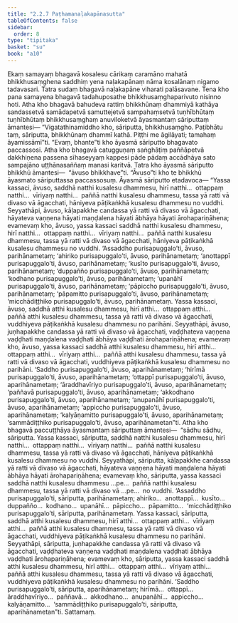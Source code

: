 ```yaml
---
title: "2.2.7 Paṭhamanaḷakapānasutta"
tableOfContents: false
sidebar:
  order: 8
type: "tipitaka"
basket: "su"
book: "a10"
---
```



<DynamicBreadcrumb />

<Division number="67" book="a10" bookNo="17" page="353">

<Paragraph number="477" book="a10">
Ekaṃ samayaṃ bhagavā kosalesu cārikaṃ caramāno mahatā bhikkhusaṃghena saddhiṃ yena naḷakapānaṃ nāma kosalānaṃ nigamo tadavasari. Tatra sudaṃ bhagavā naḷakapāne viharati palāsavane. Tena kho pana samayena bhagavā tadahuposathe bhikkhusaṃghaparivuto nisinno hoti. Atha kho bhagavā bahudeva rattiṃ bhikkhūnaṃ dhammiyā kathāya sandassetvā samādapetvā samuttejetvā sampahaṃsetvā tuṇhībhūtaṃ tuṇhībhūtaṃ bhikkhusaṃghaṃ anuviloketvā āyasmantaṃ sāriputtaṃ āmantesi—
</Paragraph>

<Paragraph number="478" book="a10">
“Vigatathinamiddho kho, sāriputta, bhikkhusaṃgho. Paṭibhātu taṃ, sāriputta, bhikkhūnaṃ dhammī kathā. Piṭṭhi me āgilāyati; tamahaṃ āyamissāmī”ti. “Evaṃ, bhante”ti kho āyasmā sāriputto bhagavato paccassosi.
</Paragraph>

<Paragraph number="479" book="a10">
Atha kho bhagavā catugguṇaṃ saṅghāṭiṃ paññāpetvā dakkhiṇena passena sīhaseyyaṃ kappesi pāde pādaṃ accādhāya sato sampajāno uṭṭhānasaññaṃ manasi karitvā. Tatra kho āyasmā sāriputto bhikkhū āmantesi—  “āvuso bhikkhave”ti. “Āvuso”ti kho te bhikkhū āyasmato sāriputtassa paccassosuṃ. Āyasmā sāriputto etadavoca—
</Paragraph>

<Paragraph number="480" book="a10">
“Yassa kassaci, āvuso, saddhā natthi kusalesu dhammesu, hirī natthi…  ottappaṃ natthi…  vīriyaṃ natthi…  paññā natthi kusalesu dhammesu, tassa yā ratti vā divaso vā āgacchati, hāniyeva pāṭikaṅkhā kusalesu dhammesu no vuddhi. Seyyathāpi, āvuso, kāḷapakkhe candassa yā ratti vā divaso vā āgacchati, hāyateva vaṇṇena hāyati maṇḍalena hāyati ābhāya hāyati ārohapariṇāhena; evamevaṃ kho, āvuso, yassa kassaci saddhā natthi kusalesu dhammesu, hirī natthi…  ottappaṃ natthi…  vīriyaṃ natthi…  paññā natthi kusalesu dhammesu, tassa yā ratti vā divaso vā āgacchati, hāniyeva pāṭikaṅkhā kusalesu dhammesu no vuddhi.
</Paragraph>

<Paragraph number="481" book="a10">
‘Assaddho purisapuggalo’ti, āvuso, parihānametaṃ; ‘ahiriko purisapuggalo’ti, āvuso, parihānametaṃ; ‘anottappī purisapuggalo’ti, āvuso, parihānametaṃ; ‘kusīto purisapuggalo’ti, āvuso, parihānametaṃ; ‘duppañño purisapuggalo’ti, āvuso, parihānametaṃ; ‘kodhano purisapuggalo’ti, āvuso, parihānametaṃ; ‘upanāhī purisapuggalo’ti, āvuso, parihānametaṃ; ‘pāpiccho purisapuggalo’ti, āvuso, parihānametaṃ; ‘pāpamitto purisapuggalo’ti, āvuso, parihānametaṃ; ‘micchādiṭṭhiko purisapuggalo’ti, āvuso, parihānametaṃ.
</Paragraph>

<Paragraph number="482" book="a10">
Yassa kassaci, āvuso, saddhā atthi kusalesu dhammesu, hirī atthi…  ottappaṃ atthi…  paññā atthi kusalesu dhammesu, tassa yā ratti vā divaso vā āgacchati, vuddhiyeva pāṭikaṅkhā kusalesu dhammesu no parihāni. Seyyathāpi, āvuso, juṇhapakkhe candassa yā ratti vā divaso vā āgacchati, vaḍḍhateva vaṇṇena vaḍḍhati maṇḍalena vaḍḍhati ābhāya vaḍḍhati ārohapariṇāhena; evamevaṃ kho, āvuso, yassa kassaci saddhā atthi kusalesu dhammesu, hirī atthi…  ottappaṃ atthi…  vīriyaṃ atthi…  paññā atthi kusalesu dhammesu, tassa yā ratti vā divaso vā āgacchati, vuddhiyeva pāṭikaṅkhā kusalesu dhammesu no parihāni.
</Paragraph>

<Paragraph number="483" book="a10">
‘Saddho purisapuggalo’ti, āvuso, aparihānametaṃ; ‘hirīmā purisapuggalo’ti, āvuso, aparihānametaṃ; ‘ottappī purisapuggalo’ti, āvuso, aparihānametaṃ; ‘āraddhavīriyo purisapuggalo’ti, āvuso, aparihānametaṃ; ‘paññavā purisapuggalo’ti, āvuso, aparihānametaṃ; ‘akkodhano purisapuggalo’ti, āvuso, aparihānametaṃ; ‘anupanāhī purisapuggalo’ti, āvuso, aparihānametaṃ; ‘appiccho purisapuggalo’ti, āvuso, aparihānametaṃ; ‘kalyāṇamitto purisapuggalo’ti, āvuso, aparihānametaṃ; ‘sammādiṭṭhiko purisapuggalo’ti, āvuso, aparihānametan”ti.
</Paragraph>

<Paragraph number="484" book="a10">
Atha kho bhagavā paccuṭṭhāya āyasmantaṃ sāriputtaṃ āmantesi—  “sādhu sādhu, sāriputta. Yassa kassaci, sāriputta, saddhā natthi kusalesu dhammesu, hirī natthi…  ottappaṃ natthi…  vīriyaṃ natthi…  paññā natthi kusalesu dhammesu, tassa yā ratti vā divaso vā āgacchati, hāniyeva pāṭikaṅkhā kusalesu dhammesu no vuddhi. Seyyathāpi, sāriputta, kāḷapakkhe candassa yā ratti vā divaso vā āgacchati, hāyateva vaṇṇena hāyati maṇḍalena hāyati ābhāya hāyati ārohapariṇāhena; evamevaṃ kho, sāriputta, yassa kassaci saddhā natthi kusalesu dhammesu …pe…  paññā natthi kusalesu dhammesu, tassa yā ratti vā divaso vā …pe…  no vuddhi.
</Paragraph>

<Paragraph number="485" book="a10">
‘Assaddho purisapuggalo’ti, sāriputta, parihānametaṃ; ahiriko…  anottappī…  kusīto…  duppañño…  kodhano…  upanāhī…  pāpiccho…  pāpamitto…  ‘micchādiṭṭhiko purisapuggalo’ti, sāriputta, parihānametaṃ.
</Paragraph>

<Paragraph number="486" book="a10">
Yassa kassaci, sāriputta, saddhā atthi kusalesu dhammesu, hirī atthi…  ottappaṃ atthi…  vīriyaṃ atthi…  paññā atthi kusalesu dhammesu, tassa yā ratti vā divaso vā āgacchati, vuddhiyeva pāṭikaṅkhā kusalesu dhammesu no parihāni. Seyyathāpi, sāriputta, juṇhapakkhe candassa yā ratti vā divaso vā āgacchati, vaḍḍhateva vaṇṇena vaḍḍhati maṇḍalena vaḍḍhati ābhāya vaḍḍhati ārohapariṇāhena; evamevaṃ kho, sāriputta, yassa kassaci saddhā atthi kusalesu dhammesu, hirī atthi…  ottappaṃ atthi…  vīriyaṃ atthi…  paññā atthi kusalesu dhammesu, tassa yā ratti vā divaso vā āgacchati, vuddhiyeva pāṭikaṅkhā kusalesu dhammesu no parihāni.
</Paragraph>

<Paragraph number="487" book="a10">
‘Saddho purisapuggalo’ti, sāriputta, aparihānametaṃ; hirīmā…  ottappī…  āraddhavīriyo…  paññavā…  akkodhano…  anupanāhī…  appiccho…  kalyāṇamitto…  ‘sammādiṭṭhiko purisapuggalo’ti, sāriputta, aparihānametan”ti.

</Paragraph>
</Division>

<Paragraph number="488" type="center" book="a10">
Sattamaṃ.
</Paragraph>